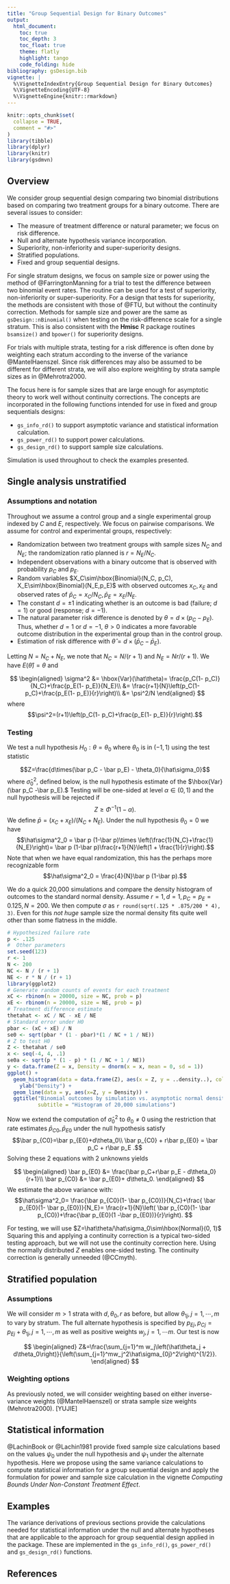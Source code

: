 ```yaml
---
title: "Group Sequential Design for Binary Outcomes"
output:
  html_document:
    toc: true
    toc_depth: 3
    toc_float: true
    theme: flatly
    highlight: tango
    code_folding: hide
bibliography: gsDesign.bib
vignette: |
  %\VignetteIndexEntry{Group Sequential Design for Binary Outcomes}
  %\VignetteEncoding{UTF-8}
  %\VignetteEngine{knitr::rmarkdown}
---
```


```r
knitr::opts_chunk$set(
  collapse = TRUE,
  comment = "#>"
)
library(tibble)
library(dplyr)
library(knitr)
library(gsdmvn)
```

## Overview

We consider group sequential design comparing two binomial distributions based on comparing two treatment groups for a binary outcome.
There are several issues to consider:

- The measure of treatment difference or natural parameter; we focus on risk difference.
- Null and alternate hypothesis variance incorporation.
- Superiority, non-inferiority and super-superiority designs.
- Stratified populations.
- Fixed and group sequential designs.

For single stratum designs, we focus on sample size or power using the method of
@FarringtonManning for a trial to test the difference between two
binomial event rates.
The routine can be used for a test of superiority, non-inferiority or super-superiority. 
For a design that tests for superiority, the methods are consistent with those of @FTU, but without the
continuity correction. 
Methods for sample size and power are the same as `gsDesign::nBinomial()` when testing on the risk-difference scale for a single stratum. 
This is also consistent with the **Hmisc** R package routines `bsamsize()` and
`bpower()` for superiority designs.

For trials with multiple strata, testing for a risk difference is often done by weighting each stratum according to the inverse of the variance @MantelHaenszel.
Since risk differences may also be assumed to be different for different strata, we will also explore weighting by strata sample sizes as in @Mehrotra2000.

The focus here is for sample sizes that are large enough for asymptotic theory to work well without continuity corrections.
The concepts are incorporated in the following functions intended for use in fixed and group sequentials designs:

- `gs_info_rd()` to support asymptotic variance and statistical information calculation.
- `gs_power_rd()` to support power calculations.
- `gs_design_rd()` to support sample size calculations.

Simulation is used throughout to check the examples presented.


## Single analysis unstratified

### Assumptions and notation

Throughout we assume a control group and a single experimental group indexed by $C$ and $E$, respectively.
We focus on pairwise comparisons.
We assume for control and experimental groups, respectively:

- Randomization between two treatment groups with sample sizes $N_C$ and $N_E$; the randomization ratio planned is $r=N_E/N_C$.
- Independent observations with a binary outcome that is observed with probability $p_C$ and $p_E$.
- Random variables $X_C\sim\hbox{Binomial}(N_C, p_C), X_E\sim\hbox{Binomial}(N_E,p_E)$ with observed outcomes $x_C, x_E$ and observed rates of $\bar p_C=x_C/N_C, \bar p_E=x_E/N_E$.  
- The constant $d=\pm 1$ indicating whether is an outcome is bad (failure; $d=1$) or good (response; $d=-1$).
- The natural parameter risk difference is denoted by $\theta = d\times (p_C - p_E)$. Thus, whether $d=1$ or $d=-1$, $\theta > 0$ indicates a more favorable outcome distribution in the experimental group than in the control group.
- Estimation of risk difference with $\hat\theta=d\times(\bar p_C - \bar p_E).$

Letting $N=N_C+N_E$, we note that $N_C=N/(r+1)$ and $N_E=Nr/(r+1)$.
We have $E(\hat\theta)=\theta$ and 

$$
\begin{aligned}
\sigma^2 &= \hbox{Var}(\hat\theta)= \frac{p_C(1- p_C)}{N_C}+\frac{p_E(1- p_E)}{N_E}\\
 &= \frac{r+1}{N}\left(p_C(1- p_C)+\frac{p_E(1- p_E)}{r}\right)\\
 &= \psi^2/N
\end{aligned}
$$
where $$\psi^2=(r+1)\left(p_C(1- p_C)+\frac{p_E(1- p_E)}{r}\right).$$

### Testing


We test a null hypothesis $H_0: \theta=\theta_0$ where $\theta_0$ is in $(-1, 1)$ using the test statistic


$$Z=\frac{d\times(\bar p_C - \bar p_E) - \theta_0}{\hat\sigma_0}$$
where $\hat\sigma^2_0$, defined below, is the null hypothesis estimate of the $\hbox{Var}(\bar p_C -\bar p_E).$
Testing will be one-sided at level $\alpha\in (0,1)$ and the null hypothesis will be rejected if 
$$Z\ge \Phi^{-1}(1-\alpha).$$
We define $\bar p=(x_C+x_E)/(N_C+N_E)$.
Under the null hypothesis $\theta_0=0$ we have 
$$\hat\sigma^2_0 = \bar p (1-\bar p)\times \left(\frac{1}{N_C}+\frac{1}{N_E}\right)= \bar p (1-\bar p)\frac{r+1}{N}\left(1 + \frac{1}{r}\right).$$
Note that when we have equal randomization, this has the perhaps more recognizable form 
$$\hat\sigma^2_0 = \frac{4}{N}\bar p (1-\bar p).$$

We do a quick 20,000 simulations and compare the density histogram of outcomes to the standard normal density.
Assume $r=1, d = 1, p_C=p_E=0.125, N=200$.
We then compute $\sigma$ as `r round(sqrt(.125 * .875/200 * 4), 3)`.
Even for this *not huge* sample size the normal density fits quite well other than some flatness in the middle.


```r
# Hypothesized failure rate
p <- .125
#  Other parameters
set.seed(123)
r <- 1
N <- 200
NC <- N / (r + 1)
NE <- r * N / (r + 1)
library(ggplot2)
# Generate random counts of events for each treatment
xC <- rbinom(n = 20000, size = NC, prob = p)
xE <- rbinom(n = 20000, size = NE, prob = p)
# Treatment difference estimate
thetahat <- xC / NC - xE / NE
# Standard error under H0
pbar <- (xC + xE) / N
se0 <- sqrt(pbar * (1 - pbar)*(1 / NC + 1 / NE))
# Z to test H0
Z <- thetahat / se0
x <- seq(-4, 4, .1)
se0a <- sqrt(p * (1 - p) * (1 / NC + 1 / NE))
y <- data.frame(Z = x, Density = dnorm(x = x, mean = 0, sd = 1)) 
ggplot() + 
  geom_histogram(data = data.frame(Z), aes(x = Z, y = ..density..), color = 1, fill = "white") +
    ylab("Density") +
  geom_line(data = y, aes(x=Z, y = Density)) +
  ggtitle("Binomial outcomes by simulation vs. asymptotic normal density",
          subtitle = "Histogram of 20,000 simulations")
```

Now we extend the computation of $\hat\sigma^2_0$ to $\theta_0\neq 0$ using the restriction that rate estimates $\bar p_{C0}, \bar p_{E0}$ under the null hypothesis satisfy 
$$\bar p_{C0}=\bar p_{E0}+d\theta_0\\
\bar p_{C0} + r\bar p_{E0} = \bar p_C + r\bar p_E .$$
Solving these 2 equations with 2 unknowns yields

$$
\begin{aligned}
\bar p_{E0} &= \frac{\bar p_C+r\bar p_E - d\theta_0}{r+1}\\
\bar p_{C0} &=  \bar p_{E0}+ d\theta_0.
\end{aligned}
$$
We estimate the above variance with:
$$\hat\sigma^2_0= \frac{\bar p_{C0}(1- \bar p_{C0})}{N_C}+\frac{ \bar p_{E0}(1- \bar p_{E0})}{N_E}= \frac{r+1}{N}\left( \bar p_{C0}(1- \bar p_{C0})+\frac{\bar p_{E0}(1 -\bar p_{E0})}{r}\right).
$$



For testing, we will use $Z=\hat\theta/\hat\sigma_0\sim\hbox{Normal}(0, 1)$
Squaring this and applying a continuity correction is a typical two-sided testing approach, but we will not use the continuity correction here. 
Using the normally distributed $Z$ enables one-sided testing. 
The continuity correction is generally unneeded (@CCmyth).

## Stratified population

### Assumptions

We will consider $m>1$ strata with $d, \theta_0, r$ as before, but allow $\theta_{1j}, j=1,\cdots,m$ to vary by stratum.
The full alternate hypothesis is specified by $p_{Ej}, p_{Cj}=p_{Ej}+\theta_{1j}, j=1,\cdots, m$ as well as
positive weights $w_j, j=1,\cdots m$.
Our test is now

$$
\begin{aligned}
Z&=\frac{\sum_{j=1}^m w_j\left(\hat\theta_j + d\theta_0\right)}{\left(\sum_{j=1}^mw_j^2\hat\sigma_{0j}^2\right)^{1/2}}.
\end{aligned}
$$

### Weighting options

As previously noted, we will consider weighting based on either inverse-variance weights (@MantelHaenszel) or strata sample size weights (Mehrotra2000). [YUJIE]



## Statistical information

@LachinBook or @Lachin1981 provide fixed sample size calculations based on the values $\psi_0$ under the null hypothesis and $\psi_1$ under the alternate hypothesis. 
Here we propose using the same variance calculations to compute statistical information for a group sequential design and apply the formulation for power and sample size calculation in the vignette _Computing Bounds Under Non-Constant Treatment Effect_.

## Examples

The variance derivations of previous sections provide the calculations needed for statistical information under the null and alternate hypotheses that are applicable to the approach for group sequential design applied in the package.
These are implemented in the `gs_info_rd()`, `gs_power_rd()` and `gs_design_rd()` functions.
 
## References
